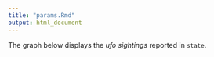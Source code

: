 ```yaml
---
title: "params.Rmd"
output: html_document
---
```


The graph below displays the *ufo sightings* reported in `state`. 


